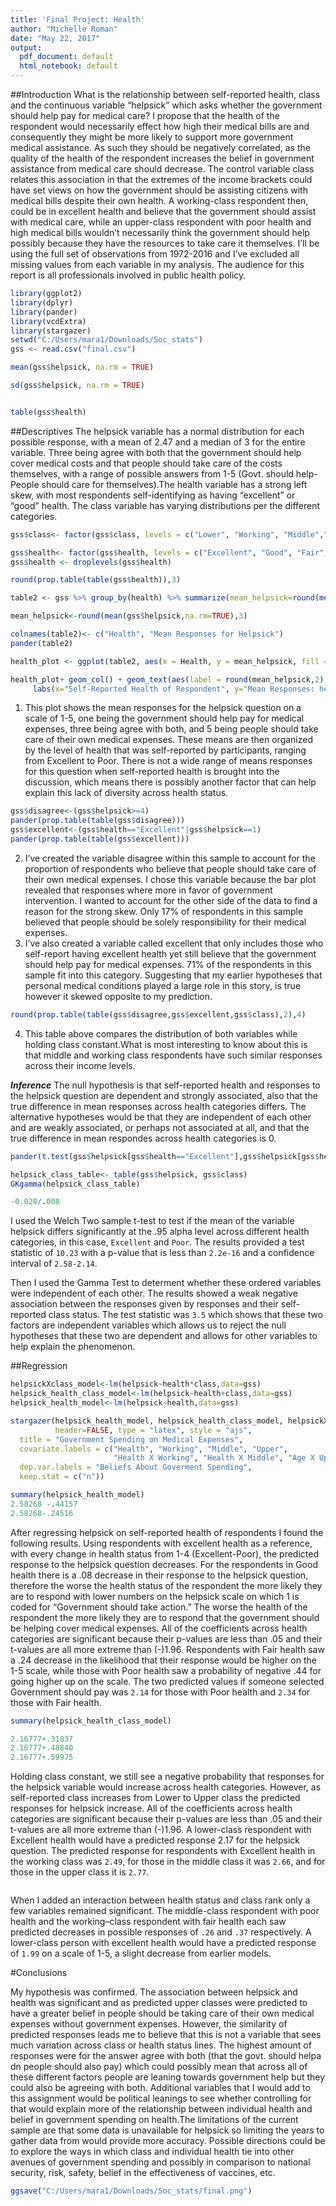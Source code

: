 ---
title: 'Final Project: Health'
author: "Michelle Roman"
date: "May 22, 2017"
output:
  pdf_document: default
  html_notebook: default
---
##Introduction
What is the relationship between self-reported health, class and the continuous variable "helpsick" which asks whether the government should help pay for medical care?  I propose that the health of the respondent would necessarily effect how high their medical bills are and consequently they might be more likely to support more government medical assistance. As such they should be negatively correlated, as the quality of the health of the respondent increases the belief in government assistance from medical care should decrease. The control variable class relates this association in that the extremes of the income brackets could have set views on how the government should be assisting citizens with medical bills despite their own health. A working-class respondent then, could be in excellent health and believe that the government should assist with medical care, while an upper-class respondent with poor health and high medical bills wouldn't necessarily think the government should help possibly because they have the resources to take care it themselves. I'll be using the full set of observations from 1972-2016 and I've excluded all missing values from each variable in my analysis. The audience for this report is all professionals involved in public health policy.


```{r, include = FALSE, warning = FALSE}
library(ggplot2)
library(dplyr)
library(pander)
library(vcdExtra)
library(stargazer) 
setwd("C:/Users/mara1/Downloads/Soc_stats")
gss <- read.csv("final.csv")
```
```{r, include = FALSE}
mean(gss$helpsick, na.rm = TRUE)

sd(gss$helpsick, na.rm = TRUE)


table(gss$health)

```
##Descriptives
The helpsick variable has a normal distribution for each possible response, with a mean of 2.47 and a median of 3 for the entire variable. Three being agree with both that the government should help cover medical costs and that people should take care of the costs themselves, with a range of possible answers from 1-5 (Govt. should help-People should care for themselves).The health variable has a strong left skew, with most respondents self-identifying as having "excellent" or "good" health.  The class variable has varying distributions per the different categories. 

```{r, include=FALSE}
gss$class<- factor(gss$class, levels = c("Lower", "Working", "Middle","Upper"))

gss$health<- factor(gss$health, levels = c("Excellent", "Good", "Fair","Poor"))
gss$health <- droplevels(gss$health)

round(prop.table(table(gss$health)),3)
```

```{r,echo=FALSE}

table2 <- gss %>% group_by(health) %>% summarize(mean_helpsick=round(mean(helpsick,na.rm=TRUE),3))

mean_helpsick<-round(mean(gss$helpsick,na.rm=TRUE),3)

colnames(table2)<- c("Health", "Mean Responses for Helpsick")
pander(table2)

health_plot <- ggplot(table2, aes(x = Health, y = mean_helpsick, fill = Health))
```
```{r, echo= FALSE}
health_plot+ geom_col() + geom_text(aes(label = round(mean_helpsick,2), vjust = -.2)) +
     labs(x="Self-Reported Health of Respondent", y="Mean Responses: helpsick, 1-5", title= "Mean Responses to Government Involvment in Healthcare Based on Health of Respondent", subtitle="GSS 1972-2014") + guides(fill = FALSE)

```
1. This plot shows the mean responses for the helpsick question on a scale of 1-5, one being the government should help pay for medical expenses, three being agree with both, and 5 being people should take care of their own medical expenses. These means are then organized by the level of health that was self-reported by participants, ranging from Excellent to Poor. There is not a wide range of means responses for this question when self-reported health is brought into the discussion, which means there is possibly another factor that can help explain this lack of diversity across health status.

```{r,echo=FALSE}
gss$disagree<-(gss$helpsick>=4)
pander(prop.table(table(gss$disagree)))
gss$excellent<-(gss$health=="Excellent"|gss$helpsick==1)
pander(prop.table(table(gss$excellent)))
```
2. I've created the variable disagree within this sample to account for the proportion of respondents who believe that people should take care of their own medical expenses. I chose this variable because the bar plot revealed that responses where more in favor of government intervention. I wanted to account for the other side of the data to find a reason for the strong skew. Only 17% of respondents in this sample believed that people should be solely responsibility for their medical expenses.
3. I've also created a variable called excellent that only includes those who self-report having excellent health yet still believe that the government should help pay for medical expenses. 71% of the respondents in this sample fit into this category. Suggesting that my earlier hypotheses that personal medical conditions played a large role in this story, is true however it skewed opposite to my prediction. 

```{r,include=FALSE, echo=FALSE}

round(prop.table(table(gss$disagree,gss$excellent,gss$class),2),4)


```

4. This table above compares the distribution of both variables while holding class constant.What is most interesting to know about this is that middle and working class respondents have such similar responses across their income levels. 


***Inference***
The null hypothesis is that self-reported health and responses to the helpsick question are dependent and strongly associated, also that the true difference in mean responses across health categories differs. The alternative hypotheses would be that they are independent of each other and are weakly associated, or perhaps not associated at all, and that the true difference in mean respondes across health categories is 0. 


```{r,echo=FALSE}
pander(t.test(gss$helpsick[gss$health=="Excellent"],gss$helpsick[gss$health=="Poor"]))
```
```{r, include=FALSE, echo=FALSE}
helpsick_class_table<- table(gss$helpsick, gss$class)
GKgamma(helpsick_class_table)

-0.028/.008
```
I used the Welch Two sample t-test to test if the mean of the variable helpsick differs significantly at the .95 alpha level across different health categories, in this case, `Excellent` and `Poor`. The results provided a test statistic of `10.23` with a p-value that is less than `2.2e-16` and a confidence interval of `2.58-2.14`.    

Then I used the Gamma Test to determent whether these ordered variables were independent of each other. The results showed a weak negative association between the responses given by responses and their self-reported class status. The test statistic was `3.5` which shows that these two factors are independent variables which allows us to reject the null hypotheses that these two are dependent and allows for other variables to help explain the phenomenon.

##Regression
```{r, include=FALSE, echo=FALSE}
helpsickXclass_model<-lm(helpsick~health*class,data=gss)
helpsick_health_class_model<-lm(helpsick~health+class,data=gss)
helpsick_health_model<-lm(helpsick~health,data=gss)
```

```{r, results = "asis", echo = FALSE, warning = FALSE}
stargazer(helpsick_health_model, helpsick_health_class_model, helpsickXclass_model,
          header=FALSE, type = "latex", style = "ajs",
  title = "Government Spending on Medical Expenses",
  covariate.labels = c("Health", "Working", "Middle", "Upper",
                       "Health X Working", "Health X Middle", "Age X Upper"),
  dep.var.labels = "Beliefs About Goverment Spending",
  keep.stat = c("n"))
```

```{r,include=FALSE,echo=FALSE}

summary(helpsick_health_model)
2.58268 -.44157
2.58268-.24516

```
After regressing helpsick on self-reported health of respondents I found the following results. Using respondents with excellent health as a reference, with every change in health status from 1-4 (Excellent-Poor), the predicted response to the helpsick question decreases. For the respondents in Good health there is a .08 decrease in their response to the helpsick question, therefore the worse the health status of the respondent the more likely they are to respond with lower numbers on the helpsick scale on which 1 is coded for "Government should take action." The worse the health of the respondent the more likely they are to respond that the government should be helping cover medical expenses. All of the coefficients across health categories are significant because their p-values are less than .05 and their t-values are all more extreme than (-)1.96.  Respondents with Fair health saw a .24 decrease in the likelihood that their response would be higher on the 1-5 scale, while those with Poor health saw a probability of negative .44 for going higher up on the scale. The two predicted values if someone selected Government should pay was `2.14` for those with Poor health and `2.34` for those with Fair health. 

```{r,include=FALSE,echo=FALSE}


summary(helpsick_health_class_model)

2.16777+.31837
2.16777+.48840
2.16777+.59975
```
Holding class constant, we still see a negative probability that responses for the helpsick variable would increase across health categories. However, as self-reported class increases from Lower to Upper class the predicted responses for helpsick increase. All of the coefficients across health categories are significant because their p-values are less than .05 and their t-values are all more extreme than (-)1.96.  A lower-class respondent with Excellent health would have a predicted response 2.17 for the helpsick question.  The predicted response for respondents with Excellent health in the working class was `2.49`, for those in the middle class it was `2.66`, and for those in the upper class it is `2.77`.  

```{r,include=FALSE, echo=FALSE}



```
When I added an interaction between health status and class rank only a few variables remained significant. The middle-class respondent with poor health and the working--class respondent with fair health each saw predicted decreases in possible responses of `.26` and `.37` respectively. A lower-class person with excellent health would have a predicted response of `1.99` on a scale of 1-5, a slight decrease from earlier models.  




#Conclusions 

My hypothesis was confirmed. The association between helpsick and health was significant and as predicted upper classes were predicted to have a greater belief in people should be taking care of their own medical expenses without government expenses. However, the similarity of predicted responses leads me to believe that this is not a variable that sees much variation across class or health status lines. The highest amount of responses were for the answer agree with both (that the govt. should helpa dn people should also pay) which could possibly mean that across all of these different factors people are leaning towards government help but they could also be agreeing with both. Additional variables that I would add to this assignment would be political leanings to see whether controlling for that would explain more of the relationship between individual health and belief in government spending on health.The limitations of the current sample are that some data is unavailable for helpsick so limiting the years to gather data from would provide more accuracy. Possible directions could be to explore the ways in which class and individual health tie into other avenues of government spending and possibly in comparison to national security, risk, safety, belief in the effectiveness of vaccines, etc. 
```{r, include = FALSE}

ggsave("C:/Users/mara1/Downloads/Soc_stats/final.png")
```


